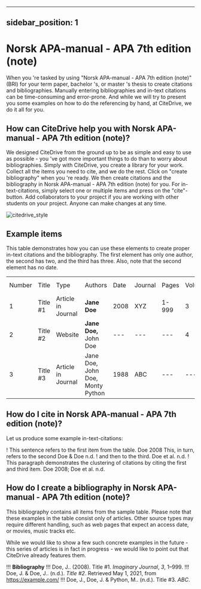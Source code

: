 
---
sidebar_position: 1
---

# Norsk APA-manual - APA 7th edition (note)

When you 're tasked by using "Norsk APA-manual - APA 7th edition (note)" (BRI) for your term paper, bachelor 's, or master 's thesis to create citations and bibliographies.
Manually entering bibliographies and in-text citations can be time-consuming and error-prone. And while we will try to present you some examples on how to do the referencing by hand, at CiteDrive, we do it all for you.

<!---
## About  Norsk APA-manual - APA 7th edition (note)

* Title: Norsk APA-manual - APA 7th edition (note)
* Short Title (Id): BRI)
* Authors: Norsk APA-manual - APA 7th edition (note)
* Download: Norsk APA-manual - APA 7th edition (note)
 --->

## How can CiteDrive help you with Norsk APA-manual - APA 7th edition (note)?

We designed CiteDrive from the ground up to be as simple and easy to use as possible - you 've got more important things to do than to worry about bibliographies. Simply with CiteDrive, you create a library for your work. Collect all the items you need to cite, and we do the rest. Click on "create bibliography" when you 're ready. We then create citations and the bibliography in Norsk APA-manual - APA 7th edition (note) for you. For in-text-citations, simply select one or multiple items and press on the "cite"-button. Add collaborators to your project if you are working with other students on your project. Anyone can make changes at any time.


![citedrive_style](images/norsk-apamanual--apa-7th-edition-note.svg "Choose Norsk APA-manual - APA 7th edition (note) in the CiteDrive App")


## Example items

This table demonstrates how you can use these elements to create proper in-text citations and the bibliography. The first element has only one author, the second has two, and the third has three. Also, note that the second element has no date.


<table>
  <tr>
   <td>Number
   </td>
   <td>Title
   </td>
   <td>Type
   </td>
   <td>Authors
   </td>
   <td>Date
   </td>
   <td>Journal
   </td>
   <td>Pages
   </td>
   <td>Volume
   </td>
   <td>Issue
   </td>
   <td>Access Date
   </td>
  </tr>
  <tr>
   <td>1
   </td>
   <td>Title #1
   </td>
   <td>Article in Journal
   </td>
   <td><strong>Jane Doe</strong>
   </td>
   <td>2008
   </td>
   <td>XYZ
   </td>
   <td>1-999
   </td>
   <td>3
   </td>
   <td>2
   </td>
   <td>--
   </td>
  </tr>
  <tr>
   <td>
2
   </td>
   <td>Title #2
   </td>
   <td>Website
   </td>
   <td><strong>Jane Doe, </strong>John Doe
   </td>
   <td>---
   </td>
   <td>---
   </td>
   <td>---
   </td>
   <td>4
   </td>
   <td>---
   </td>
   <td>2020-05-01
   </td>
  </tr>
  <tr>
   <td>3
   </td>
   <td>Title #3
   </td>
   <td>Article in Journal
   </td>
   <td>Jane Doe, John Doe, Monty Python
   </td>
   <td>1988
   </td>
   <td>ABC
   </td>
   <td>---
   </td>
   <td>---
   </td>
   <td>16
   </td>
   <td>---
   </td>
  </tr>
</table>



## How do I cite in  Norsk APA-manual - APA 7th edition (note)?

Let us produce some example in-text-citations:

! This sentence refers to the first item from the table. Doe 2008 This, in turn, refers to the second Doe &amp; Doe n.d.
! and then to the third.  Doe et al. n.d.
! This paragraph demonstrates the clustering of citations by citing the first and third item. Doe 2008; Doe et al. n.d.



## How do I create a bibliography in Norsk APA-manual - APA 7th edition (note)?

This bibliography contains all items from the sample table. Please note that these examples in the table consist only of articles. Other source types may require different handling, such as web pages that expect an access date, or movies, music tracks etc.

While we would like to show a few such concrete examples in the future - this series of articles is in fact in progress - we would like to point out that CiteDrive already features them.


!!! **Bibliography**
!!! Doe, J.. (2008). Title #1. <i>Imaginary Journal</i>, <i>3</i>, 1–999.
!!! Doe, J. &amp; Doe, J.. (n.d.). <i>Title #2</i>. Retrieved May 1, 2021, from https://example.com/
!!! Doe, J., Doe, J. &amp; Python, M.. (n.d.). Title #3. <i>ABC</i>.


```
        